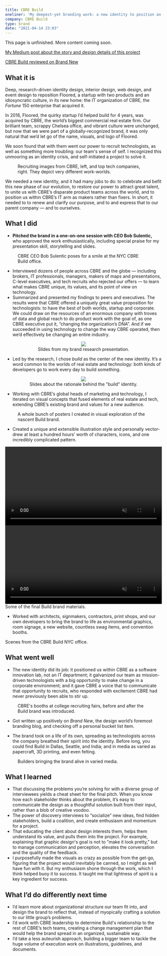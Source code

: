 ```yaml
---
title: CBRE Build
oneliner: 'My deepest-yet branding work: a new identity to position an eccentric startup within the Fortune 150 company that acquired it'
company: CBRE Build
type: brand
date: "2021-04-14 23:03"
---
```


<p className="bigText">This page is unfinished. More content coming soon.</p>

[My Medium post about the story and design details of this project](https://medium.com/cbrebuild/how-we-made-cbre-build-part-1-d303f0b5fd6d?source=friends_link&sk=8afab89c487068da9e37e67e4fdb96ba)

[CBRE Build reviewed on Brand New](https://www.underconsideration.com/brandnew/archives/new_logo_and_identity_for_cbre_build_done_in_house.php)

## What it is
<p class="bigText"> Deep, research-driven identity design, interior design, web design, and event design to reposition <Link to='/work/floored-brand'>Floored</Link>, a startup with two products and an idiosyncratic culture, in its new home: the IT organization of CBRE, the <i>Fortune</i> 150 enterprise that acquired it.</p>

In 2016, Floored, the quirky startup I’d helped build for 4 years, was acquired by CBRE, the world’s biggest commercial real estate firm. Our brilliant team, scrappy Chelsea office, and vibrant culture were unchanged, but now that we were part of a globally-recognized brand, it was only natural that we’d let go of the name, visuals, and logo of Floored.

We soon found that with them went our power to recruit technologists, as well as something more troubling: our team's sense of self. I recognized this unmooring as an identity crisis, and self-initiated a project to solve it. 

<figure>
<div className="two-up">
<GatsbyImage image={imageByName(props, 'recruiting-cbre', true)} alt="A sampling of CBRE's broker-centric recruiting materials." />
<GatsbyImage image={imageByName(props, 'recruiting-tech', true)} alt="A sampling of recruiting materials from tech companies." />
</div>
<figcaption>Recruiting images from CBRE, left, and top tech companies, right. They depict very different work-worlds.</figcaption>
</figure>


We needed a new identity, and it had many jobs to do: to celebrate and befit this new phase of our evolution, to restore our power to attract great talent, to unite us with CBRE’s disparate product teams across the world, and to position us within CBRE’s IT arm as makers rather than fixers. In short, it needed to to renew and clarify our purpose, and to and express that to our parent company — and to ourselves.

## What I did
- **Pitched the brand in a one-on-one session with CEO Bob Sulentic,** who approved the work enthusiastically, including special praise for my presentation skill, storytelling and slides.

<figure>
      <GatsbyImage image={imageByName(props, 'bob-the-builder', true)} alt="CBRE CEO Bob Sulentic poses for a smile at the NYC CBRE Build office, in front of a glass wall covered in our circuitmap brand graphics." />
      <figcaption>CBRE CEO Bob Sulentic poses for a smile at the NYC CBRE Build office.</figcaption>
</figure>

- Interviewed dozens of people across CBRE and the globe — including brokers, IT professionals, managers, makers of maps and presentations, C-level executives, and tech recruits who rejected our offers — to learn what makes CBRE unique, its values, and its point of view on technology.
- Summarized and presented my findings to peers and executives. The results were that CBRE offered a uniquely great value proposition for technologists: to have the best of both worlds, startup and corporate. We could draw on the resources of an enormous company with troves of data and global reach to do product work with the goal of, as one CBRE executive put it, “changing the organization’s DNA”. And if we succeeded in using technology to change the way CBRE operated, then we’d effectively be changing an entire industry. 

<figure style="text-align: center">
      <img src='./brand-research.gif' style="margin-bottom: 0; max-height:18em;" className="shadow"/>
      <figcaption>Slides from my  brand research presentation.</figcaption>
</figure>

- Led by the research, I chose _build_ as the center of the new identity. It’s a word common to the worlds of real estate and technology: both kinds of developers go to work every day to build something. 

<figure style="text-align: center">
      <img src='./cre-tech-build.gif' style="margin-bottom: 0; max-height:18em;" className="shadow"/>
      <figcaption>Slides about the rationale behind the "build" identity.</figcaption>
</figure>


- Working with CBRE’s global heads of marketing and technology, I iterated on visual concepts that fused elements of real estate and tech, extending CBRE’s existing brand and values for a new audience.

<figure>
      <GatsbyImage image={imageByName(props, 'posters0', true)} alt="" />
      <GatsbyImage image={imageByName(props, 'posters1', true)} alt="" />
      <figcaption>A whole bunch of posters I created in visual exploration of the nascent Build brand.</figcaption>
</figure>


- Created a unique and extensible illustration style and personally vector-drew at least a hundred hours’ worth of characters, icons, and one incredibly complicated pattern.

<WidthBleeder style={{marginBottom:0}}>
<CarouselProvider
      naturalSlideWidth={900}
      naturalSlideHeight={600}
      totalSlides={5}
      visibleSlides={1}
      step={1}
      isIntrinsicHeight={true}
>
      <Slider classNameTray="center">
            <Slide index={0}>
                  <video loop autoplay playsinline muted width="100%">
                        <source src="./party.mp4" type="video/mp4" />
                  </video>
            </Slide>
            <Slide index={1}>
                  <GatsbyImage image={imageByName(props, 'style-guide', true)} alt="Pages from the Build brand style guide."/>
            </Slide>
            <Slide index={2}>
                  <video loop autoplay playsinline muted width="100%">
                        <source src="./builder-gifs.mp4" type="video/mp4" />
                  </video>
            </Slide>
            <Slide index={3}>
                  <GatsbyImage image={imageByName(props, 'swag', true)} alt="Build swag, including duffel bags and enamel pins."/>
            </Slide>
            <Slide index={4}>
                  <GatsbyImage image={imageByName(props, 'slides', true)} alt="Slide templates with various Build graphics."/>
            </Slide>
      </Slider>
      <ButtonBack />
      <ButtonNext />
      <DotGroup showAsSelectedForCurrentSlideOnly={true}/>
</CarouselProvider>
</WidthBleeder>
<figcaption>Some of the final Build brand materials.</figcaption>




- Worked with architects, signmakers, contractors, print shops, and our own developers to bring the brand to life as environmental graphics, room signage, a new website, countless swag items, and convention booths.


<WidthBleeder style={{marginBottom:0}}>
<CarouselProvider
      naturalSlideWidth={900}
      naturalSlideHeight={600}
      totalSlides={3}
      visibleSlides={1}
      step={1}
      isIntrinsicHeight={true}
>
      <Slider classNameTray="center">
            <Slide index={0}>
                  <GatsbyImage image={imageByName(props, 'office1', true)} alt="" />
            </Slide>
            <Slide index={1}>
                  <GatsbyImage image={imageByName(props, 'signs', true)} alt="" />
            </Slide>
            <Slide index={2}>
                  <GatsbyImage image={imageByName(props, 'office0', true)} alt="" />
            </Slide>
      </Slider>
      <ButtonBack />
      <ButtonNext />
      <DotGroup showAsSelectedForCurrentSlideOnly={true}/>
</CarouselProvider>
</WidthBleeder>
<figcaption>Scenes from the CBRE Build NYC office.</figcaption>

## What went well
- The new identity did its job: it positioned us within CBRE as a software innovation lab, not an IT department; it galvanized our team as mission-driven technologists with a big opportunity to make change in a corporate environment; and it gave CBRE a voice that to communicate that opportunity to recruits, who responded with excitement CBRE had never previously been able to stir up.

<figure>
      <GatsbyImage image={imageByName(props, 'booths', true)} alt="" />
      <figcaption>CBRE's booths at college recruiting fairs, before and after the Build brand was introduced.</figcaption>
</figure>

- Got written up positively on _Brand New_, the design world’s foremost branding blog, and checking off a personal bucket list item.

<figure>
      <GatsbyImage image={imageByName(props, 'brand-new', true)} alt="CBRE Build featured on Brand New's website." />
</figure>

- The brand took on a life of its own, spreading as technologists across the company breathed their spirit into the identity. Before long, you could find Build in Dallas, Seattle, and India; and in media as varied as papercraft, 3D printing, and even felting.

<figure>
      <GatsbyImage image={imageByName(props, 'brand-life', true)} alt="" />
      <figcaption>Builders bringing the brand alive in varied media.</figcaption>
</figure>


## What I learned
- That discussing the problems you’re solving for with a diverse group of interviewees yields a cheat sheet for the final pitch. When you know how each stakeholder thinks about the problem, it’s easy to communicate the design as a thoughtful solution built from their input, rather than a blob of creative voodoo.
- The power of discovery interviews to “socialize” new ideas, find hidden stakeholders, build a coalition, and create enthusiasm and momentum for a project.
- That educating the client about design interests them, helps them understand its value, and pulls them into the project. For example, explaining that graphic design's goal is not to "make it look pretty," but to manage communication and perception, elevates the conversation and the quality of the feedback.
- I purposefully made the visuals as crazy as possible from the get-go, figuring that the project would inevitably be canned, so I might as well have fun with it. But my enthusiasm shone through the work, which I think helped buoy it to success. It taught me that lightness of spirit is a key ingredient for success.
## What I’d do differently next time
- I’d learn more about organizational structure our team fit into, and design the brand to reflect that, instead of myopically crafting a solution to our little group’s problems.
- I’d work with CBRE leadership to determine Build's relationship to the rest of CBRE’s tech teams, creating a change management plan that would help the brand spread in an organized, sustainable way. 
- I’d take a less auteurish approach, building a bigger team to tackle the huge volume of execution work on illustrations, guidelines, and documents. 
